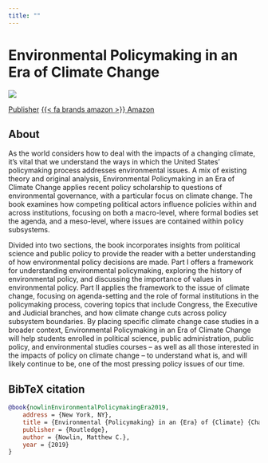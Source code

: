 ```yaml
---
title: ""
---
```


# Environmental Policymaking in an Era of Climate Change

![](book.jpg)

<div>

<a href="https://www.routledge.com/Environmental-Policymaking-in-an-Era-of-Climate-Change-1st-Edition/Nowlin/p/book/9781138216938"> [Publisher]{.badge .bg-primary}</a > <a href="https://www.amazon.com/Environmental-Policymaking-Era-Climate-Change/dp/1138216933/ref=sr_1_2?keywords=Environmental+Policymaking+in+an+Era+of+Climate+Change&qid=1560292196&s=gateway&sr=8-2">[{{< fa brands amazon >}} Amazon]{.badge .bg-primary}</a >

</div>

## About

As the world considers how to deal with the impacts of a changing climate, it's vital that we understand the ways in which the United States' policymaking process addresses environmental issues. A mix of existing theory and original analysis, Environmental Policymaking in an Era of Climate Change applies recent policy scholarship to questions of environmental governance, with a particular focus on climate change. The book examines how competing political actors influence policies within and across institutions, focusing on both a macro-level, where formal bodies set the agenda, and a meso-level, where issues are contained within policy subsystems.

Divided into two sections, the book incorporates insights from political science and public policy to provide the reader with a better understanding of how environmental policy decisions are made. Part I offers a framework for understanding environmental policymaking, exploring the history of environmental policy, and discussing the importance of values in environmental policy. Part II applies the framework to the issue of climate change, focusing on agenda-setting and the role of formal institutions in the policymaking process, covering topics that include Congress, the Executive and Judicial branches, and how climate change cuts across policy subsystem boundaries. By placing specific climate change case studies in a broader context, Environmental Policymaking in an Era of Climate Change will help students enrolled in political science, public administration, public policy, and environmental studies courses -- as well as all those interested in the impacts of policy on climate change -- to understand what is, and will likely continue to be, one of the most pressing policy issues of our time.

## BibTeX citation 

```bibtex
@book{nowlinEnvironmentalPolicymakingEra2019,
	address = {New York, NY},
	title = {Environmental {Policymaking} in an {Era} of {Climate} {Change}},
	publisher = {Routledge},
	author = {Nowlin, Matthew C.},
	year = {2019}
}
```


